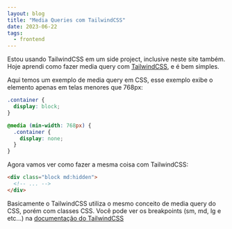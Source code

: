 ```yaml
---
layout: blog
title: "Media Queries com TailwindCSS"
date: 2023-06-22
tags:
  - frontend
---
```


Estou usando TailwindCSS em um side project, inclusive neste site também.
Hoje aprendi como fazer media query com [TailwindCSS](https://tailwindcss.com), e é bem simples.

Aqui temos um exemplo de media query em CSS, esse exemplo exibe o elemento apenas em telas menores que 768px:
```css
.container {
  display: block;
}

@media (min-width: 768px) {
  .container {
    display: none;
  }
}
```

Agora vamos ver como fazer a mesma coisa com TailwindCSS:
```html
<div class="block md:hidden">
  <!-- ... -->
</div>
```
Basicamente o TailwindCSS utiliza o mesmo conceito de media query do CSS, porém com classes CSS.
Você pode ver os breakpoints (sm, md, lg e etc...) na [documentação do TailwindCSS](https://tailwindcss.com/docs/responsive-design)